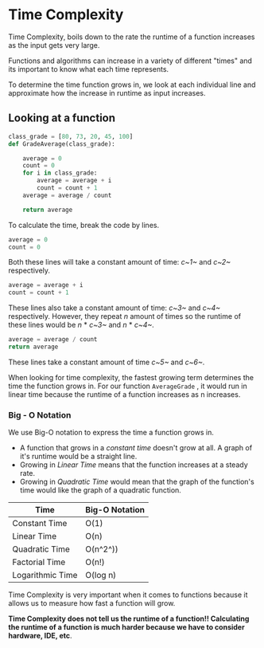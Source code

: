 <!--title={Time Complexity}-->

# Time Complexity

Time Complexity, boils down to the rate the runtime of a function increases as the input gets very large. 

Functions and algorithms can increase in a variety of different "times" and its important to know what each time represents. 

To determine the time function grows in, we look at each individual line and approximate how the increase in runtime as input increases. 

## Looking at a function

``` python
class_grade = [80, 73, 20, 45, 100]
def GradeAverage(class_grade):

    average = 0
    count = 0
    for i in class_grade:
        average = average + i
        count = count + 1
    average = average / count

    return average

```

To calculate the time, break the code by lines.

```python
average = 0     
count = 0
```

Both these lines will take a constant amount of time: *c~1~* and *c~2~* respectively. 

```python
average = average + i
count = count + 1
```

These lines also take a constant amount of time: *c~3~* and *c~4~* respectively. However, they repeat *n* amount of times so the runtime of these lines would be *n* * *c~3~* and *n* * *c~4~*. 

``` python
average = average / count 
return average
```

 These lines take a constant amount of time *c~5~* and *c~6~*. 

When looking for time complexity, the fastest growing term determines the time the function grows in. For our function `AverageGrade` , it would run in linear time because the runtime of a function increases as n increases. 

### Big - O Notation

We use Big-O notation to express the time a function grows in. 

* A function that grows in a *constant time* doesn't grow at all. A graph of it's runtime would be a straight line. 
* Growing in *Linear Time* means that the function increases at a steady rate. 
* Growing in *Quadratic Time* would mean that the graph of the function's time would like the graph of a quadratic function. 

| Time             | Big-O Notation |
| ---------------- | -------------- |
| Constant Time    | O(1)           |
| Linear Time      | O(n)           |
| Quadratic Time   | O(n^2^))       |
| Factorial Time   | O(n!)          |
| Logarithmic Time | O(log n)       |

Time Complexity is very important when it comes to functions because it allows us to measure how fast a function will grow. 



**Time Complexity does not tell us the runtime of a function!! Calculating the runtime of a function is much harder because we have to consider hardware, IDE, etc**.

